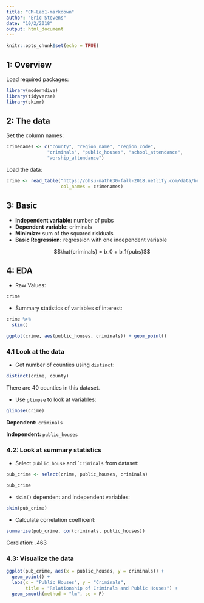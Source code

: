 ```yaml
---
title: "CM-Lab1-markdown"
author: "Eric Stevens"
date: "10/2/2018"
output: html_document
---
```



```r
knitr::opts_chunk$set(echo = TRUE)
```


## 1: Overview

Load required packages:
```r
library(moderndive)
library(tidyverse)
library(skimr)
```

## 2: The data

Set the column names:
```r
crimenames <- c("county", "region_name", "region_code",
               "criminals", "public_houses", "school_attendance",
               "worship_attendance")
```
Load the data:

```r
crime <- read_table("https://ohsu-math630-fall-2018.netlify.com/data/beerhall.dat",
                    col_names = crimenames)
```


## 3: Basic

* **Independent variable:** number of pubs 
* **Dependent variable:** criminals
* **Minimize:** sum of the squared risiduals
* **Basic Regression:** regression with one independent variable

$$\hat{criminals} = b_0 + b_1{pubs}$$

## 4: EDA

* Raw Values:
```r
crime
```
* Summary statistics of variables of interest:
```r
crime %>%
  skim()
```
```r
ggplot(crime, aes(public_houses, criminals)) + geom_point()
```


### 4.1 Look at the data

* Get number of counties using ```distinct```:
```r
distinct(crime, county)
```

There are 40 counties in this dataset.

* Use ```glimpse``` to look at variables:

```r
glimpse(crime)
```

**Dependent:** ```criminals```

**Independent:** ```public_houses```

### 4.2: Look at summary statistics

* Select ```public_house``` and ```criminals`` from dataset:

```r
pub_crime <- select(crime, public_houses, criminals)

pub_crime
```

* ```skim()``` dependent and independent variables:

```r
skim(pub_crime)
```

* Calculate correlation coefficent:

```r
summarise(pub_crime, cor(criminals, public_houses))
```

Corelation: .463

### 4.3: Visualize the data

```r
ggplot(pub_crime, aes(x = public_houses, y = criminals)) +
  geom_point() +
  labs(x = "Public Houses", y = "Criminals", 
       title = "Relationship of Criminals and Public Houses") +  
  geom_smooth(method = "lm", se = F)
```













